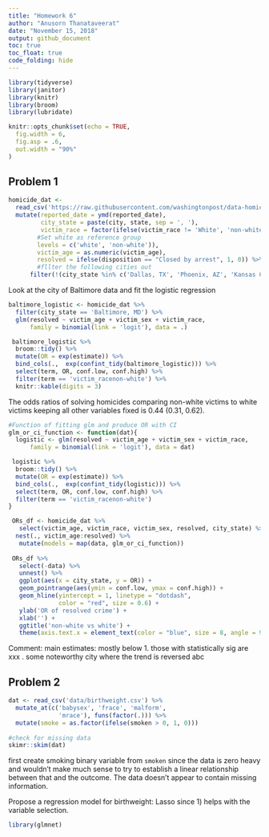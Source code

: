 ```yaml
---
title: "Homework 6"
author: "Anusorn Thanataveerat"
date: "November 15, 2018"
output: github_document
toc: true
toc_float: true
code_folding: hide
---
```


```r
library(tidyverse)
library(janitor)
library(knitr)
library(broom)
library(lubridate)

knitr::opts_chunk$set(echo = TRUE,
  fig.width = 6,
  fig.asp = .6,
  out.width = "90%"
)
```

## Problem 1

``` r
homicide_dat <-
  read_csv('https://raw.githubusercontent.com/washingtonpost/data-homicides/master/homicide-data.csv') %>% 
  mutate(reported_date = ymd(reported_date), 
         city_state = paste(city, state, sep = ', '),
         victim_race = factor(ifelse(victim_race != 'White', 'non-white', 'white'),
        #Set white as reference group   
        levels = c('white', 'non-white')),
        victim_age = as.numeric(victim_age),
        resolved = ifelse(disposition == "Closed by arrest", 1, 0)) %>% 
        #fllter the following cities out
      filter(!(city_state %in% c('Dallas, TX', 'Phoenix, AZ', 'Kansas City, MO', 'Tulsa, AL')))
```

Look at the city of Baltimore data and fit the logistic regression

```r
baltimore_logistic <- homicide_dat %>% 
  filter(city_state == 'Baltimore, MD') %>% 
  glm(resolved ~ victim_age + victim_sex + victim_race,
      family = binomial(link = 'logit'), data = .) 

 baltimore_logistic %>% 
  broom::tidy() %>% 
  mutate(OR = exp(estimate)) %>%
  bind_cols(.,  exp(confint_tidy(baltimore_logistic))) %>% 
  select(term, OR, conf.low, conf.high) %>% 
  filter(term == 'victim_racenon-white') %>% 
  knitr::kable(digits = 3)
```

The odds ratios of solving homicides comparing non-white victims to white victims keeping all other variables fixed is 0.44 (0.31, 0.62).


```r
#Function of fitting glm and produce OR with CI
glm_or_ci_function <- function(dat){
  logistic <- glm(resolved ~ victim_age + victim_sex + victim_race,
      family = binomial(link = 'logit'), data = dat) 

 logistic %>% 
  broom::tidy() %>% 
  mutate(OR = exp(estimate)) %>%
  bind_cols(.,  exp(confint_tidy(logistic))) %>% 
  select(term, OR, conf.low, conf.high) %>% 
  filter(term == 'victim_racenon-white')
}

 ORs_df <- homicide_dat %>% 
   select(victim_age, victim_race, victim_sex, resolved, city_state) %>% 
  nest(., victim_age:resolved) %>% 
   mutate(models = map(data, glm_or_ci_function)) 
 
 ORs_df %>% 
   select(-data) %>% 
   unnest() %>% 
   ggplot(aes(x = city_state, y = OR)) +
   geom_pointrange(aes(ymin = conf.low, ymax = conf.high)) +
   geom_hline(yintercept = 1, linetype = "dotdash", 
              color = "red", size = 0.6) +
   ylab('OR of resolved crime') + 
   xlab('') +
   ggtitle('non-white vs white') +
   theme(axis.text.x = element_text(color = "blue", size = 8, angle = 90))

```

Comment: main estimates: mostly below 1. those with statistically sig are xxx . some noteworthy city where the trend is reversed abc

## Problem 2
```r
dat <- read_csv('data/birthweight.csv') %>% 
  mutate_at(c('babysex', 'frace', 'malform',
              'mrace'), funs(factor(.))) %>% 
  mutate(smoke = as.factor(ifelse(smoken > 0, 1, 0)))
  
#check for missing data
skimr::skim(dat)
```

first create smoking binary variable from `smoken` since the data is zero heavy and wouldn't make much sense to try to establish a linear relationship between that and the outcome. The data doesn't appear to contain missing information.

Propose a regression model for birthweight: Lasso since 1) helps with the variable selection.

```r
library(glmnet)


```

